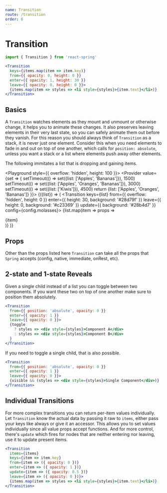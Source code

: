 ```yaml
---
name: Transition
route: /transition
order: 6
---
```



# Transition

```jsx
import { Transition } from 'react-spring'

<Transition
  keys={items.map(item => item.key)}
  from={{ opacity: 0, height: 0 }}
  enter={{ opacity: 1, height: 30 }}
  leave={{ opacity: 0, height: 0 }}>
  {items.map(item => styles => <li style={styles}>{item.text}</li>)}
</Transition>
```

## Basics

A `Transition` watches elements as they mount and unmount or otherwise change, it helps you to animate these changes. It also preserves leaving elements in their very last state, so you can safely animate them out before they vanish. For this reason you should always think of `Transition` as a stack, it is never just one element. Consider this when you need elements to fade in and out on top of one another, which calls for `position: absolute`, unless you want a stack or a list where elements push away other elements.

The following immitates a list that is dropping and gaining items.

<Playground style={{ overflow: 'hidden', height: 100 }}>
  <Provider value={set => {
    setTimeout(() => set({list: ['Apples', 'Bananas']}), 1500)
    setTimeout(() => set({list: ['Apples', 'Oranges', 'Bananas']}), 3000)
    setTimeout(() => set({list: ['Kiwis']}), 4500)
    return {list: ['Apples', 'Oranges', 'Bananas']}
    }}>
    <Consumer>
      {({list}) => (
        <Transition
          keys={list}
          from={{ overflow: 'hidden', height: 0 }}
          enter={{ height: 30, background: '#28d79f' }}
          leave={{ height: 0, background: '#c23369' }}
          update={{ background: '#28b4d7' }}
          config={config.molasses}>
          {list.map(item => props => <div style={props}>{item}</div>)}
        </Transition>
      )}
    </Consumer>
  </Provider>
</Playground>

## Props

Other than the props listed here `Transition` can take all the props that `Spring` accepts (config, native, immediate, onRest, etc).

<PropsTable of={Transition} />

## 2-state and 1-state Reveals

Given a single child instead of a list you can toggle between two components. If you want these two on top of one another make sure to position them absolutely.

```jsx
<Transition
  from={{ position: 'absolute', opacity: 0 }}
  enter={{ opacity: 1 }}
  leave={{ opacity: 0 }}>
  {toggle
    ? styles => <div style={styles}>Component A</div>
    : styles => <div style={styles}>Component B</div>
  }
</Transition>
```

If you need to toggle a single child, that is also possible.

```jsx
<Transition
  from={{ position: 'absolute', opacity: 0 }}
  enter={{ opacity: 1 }} 
  leave={{ opacity: 0 }}>
  {visible && (styles => <div style={styles}>Single Component</div>)}
</Transition>
```

## Individual Transitions

For more complex transitions you can return per-item values individually. Let `Transition` know the actual data by passing it raw to `items`, either pass your keys like always or give it an accessor. This allows you to set values individually since all value props accept functions. And for more control, there's `update` which fires for nodes that are neither entering nor leaving, use it to update present items.

```jsx
<Transition
  items={items}
  keys={item => item.key}
  from={item => ({ opacity: 0 })}
  enter={item => ({ opacity: 1 })}
  update={item => ({ opacity: 0.5 })}
  leave={item => ({ opacity: 0 })}>
  {items.map(item => styles => <li style={styles}>{item.text}</li>)}
</Transition>
```